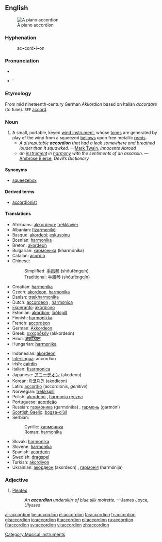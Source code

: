 {{wikipedia}}
==English==
[[Image:Fisarmonica_nera_a_piano.png|thumb|right|A piano accordion]]

===Hyphenation===
:ac•cord•i•on

===Pronunciation===
*{{IPA|/əˈkɔɹ.di.ˌən/}}
*{{audio|en-us-accordion.ogg|Audio (US)}}`

===Etymology===
From mid nineteenth-century German ''Akkordion'' based on Italian ''accordare'' (to tune). <small>SEE</small> [[accord]].

===Noun===
{{en-noun}} 

# A small, portable, keyed [[wind instrument]], whose [[tone]]s are generated by play of the wind from a squeezed [[bellows]] upon free metallic [[reed]]s.
#*''A disreputable '''accordion''' that had a leak somewhere and breathed louder than it squawked.'' —[[Mark Twain]], ''Innocents Abroad''
#*''an [[musical instrument|instrument]] in [[harmony]] with the sentiments of an assassin.'' — [[Ambrose Bierce]], ''Devil’s Dictionary''

====Synonyms====
*[[squeezebox]]

====Derived terms====
*[[accordionist]]

====Translations====
{{top}}
*Afrikaans: [[akkordeon]]; [[trekklavier]]
*Albanian: [[fizarmonikë]] {{f}}
*Basque: [[akordeoi]]; [[eskusoinu]]
*Bosnian: [[harmonika#Bosnian|harmonika]] {{f}}
*Breton: [[akordeon]] {{m}}
*Bulgarian: [[хармоника]] (kharmónika) {{f}}
*Catalan: [[acordió]] {{m}}
*Chinese:
*:Simplified: [[手风琴]] (shǒufēngqín)
*:Traditional: [[手風琴]] (shǒufēngqín)
*Croatian: [[harmonika#Croatian|harmonika]] {{f}}
*Czech: [[akordeon]], [[harmonika]]
*Danish: [[trækharmonika]]
*Dutch: [[accordeon]] {{n}}, [[harmonica]] {{m}}
*[[Esperanto]]: [[akordiono]]
*Estonian: [[akordion]]; [[lõõtspill]]
*Finnish: [[harmonikka]]
*French: [[accordéon]] {{m}}
*German: [[Akkordeon]] {{n}}
*Greek: [[ακκορδεόν]] (akkordeón) {{n}}
*Hindi: [[अकॉर्डियन]]
*Hungarian: [[harmonika]]
{{mid}} 
*Indonesian: [[akordeon]]
*[[Interlingua]]: accordion
*Irish: [[cairdín]] {{m}}
*Italian: [[fisarmonica]] {{f}}
*Japanese: [[アコーデオン]] (akōdeon)
*Korean: [[아코디언]] (akodieon)
*Latin: [[accordio]] {{f}} (accordionis, ''genitive'')
*Norwegian: [[trekkspill]]
*Polish: [[akordeon]] {{m}}, [[harmonia ręczna]] {{f}}
*Portuguese: [[acordeão]]
*Russian: [[гармоника]] (garmónika) {{f}}, [[гармонь]] (garmón’) {{f}}
* [[Scottish Gaelic]]: [[bogsa-ciùil]] {{m}}
*Serbian:
*:Cyrillic: [[хармоника#Serbian|хармоника]] {{f}}
*:Roman: [[harmonika#Serbian|harmonika]] {{f}}
*Slovak: [[harmonika]] {{f}}
*Slovene: [[harmonika]] {{f}}
*Spanish: [[acordeón]] {{m}}
*Swedish: [[dragspel]] {{n}}
*Turkish: [[akordiyon]]
*Ukrainian: [[акордеон]] (akordeon) {{m}}, [[гармонія]] (harmónija) {{f}}
{{bottom}}

===Adjective===
{{en-adj|-}}

# [[pleat|Pleated]].
#:''An '''accordion''' underskirt of blue silk moirette.''  —James Joyce, ''Ulysses''

[[Category:Musical instruments]]

[[ar:accordion]]
[[be:accordion]]
[[el:accordion]]
[[fa:accordion]]
[[fr:accordion]]
[[gl:accordion]]
[[io:accordion]]
[[it:accordion]]
[[pl:accordion]]
[[ru:accordion]]
[[fi:accordion]]
[[sv:accordion]]
[[vi:accordion]]
[[zh:accordion]]